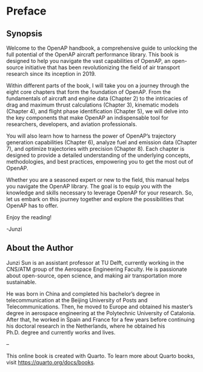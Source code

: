 # Preface {.unnumbered}


## Synopsis

Welcome to the OpenAP handbook, a comprehensive guide to unlocking the full potential of the OpenAP aircraft performance library. This book is designed to help you navigate the vast capabilities of OpenAP, an open-source initiative that has been revolutionizing the field of air transport research since its inception in 2019.

Within different parts of the book, I will take you on a journey through the eight core chapters that form the foundation of OpenAP. From the fundamentals of aircraft and engine data (Chapter 2) to the intricacies of drag and maximum thrust calculations (Chapter 3), kinematic models (Chapter 4), and flight phase identification (Chapter 5), we will delve into the key components that make OpenAP an indispensable tool for researchers, developers, and aviation professionals.

You will also learn how to harness the power of OpenAP's trajectory generation capabilities (Chapter 6), analyze fuel and emission data (Chapter 7), and optimize trajectories with precision (Chapter 8). Each chapter is designed to provide a detailed understanding of the underlying concepts, methodologies, and best practices, empowering you to get the most out of OpenAP.

Whether you are a seasoned expert or new to the field, this manual helps you navigate the OpenAP library. The goal is to equip you with the knowledge and skills necessary to leverage OpenAP for your research. So, let us embark on this journey together and explore the possibilities that OpenAP has to offer.

Enjoy the reading!

-Junzi


## About the Author

Junzi Sun is an assistant professor at TU Delft, currently working in the CNS/ATM group of the Aerospace Engineering Faculty. He is passionate about open-source, open science, and making air transportation more sustainable.

He was born in China and completed his bachelor's degree in telecommunication at the Beijing University of Posts and Telecommunications. Then, he moved to Europe and obtained his master's degree in aerospace engineering at the Polytechnic University of Catalonia. After that, he worked in Spain and France for a few years before continuing his doctoral research in the Netherlands, where he obtained his Ph.D. degree and currently works and lives.


--

This online book is created with Quarto. To learn more about Quarto books, visit <https://quarto.org/docs/books>.
